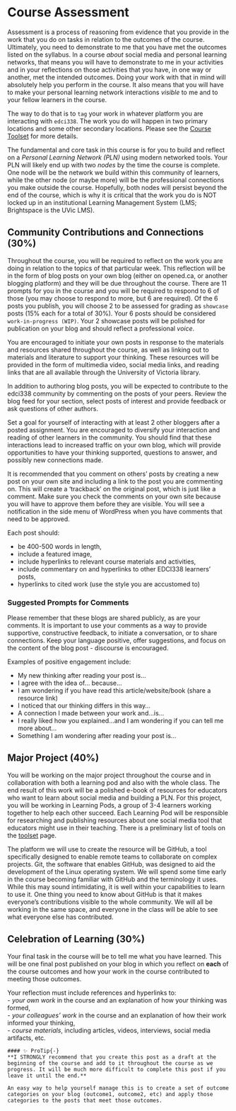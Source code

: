 # Course Assessment {-}

Assessment is a process of reasoning from evidence that you provide in the work that you do on tasks in relation to the outcomes of the course. Ultimately, you need to demonstrate to me that you have met the outcomes listed on the syllabus. In a course *about* social media and personal learning networks, that means you will have to demonstrate to me in your activities and in your reflections on those activities that you have, in one way or another, met the intended outcomes. Doing your work with that in mind will absolutely help you perform in the course. It also means that you will have to make your personal learning network interactions *visible* to me and to your fellow learners in the course.

The way to do that is to `tag` your work in whatever platform you are interacting with `edci338`. The work you do will happen in two primary locations and some other secondary locations. Please see the [Course Toolset](https://cmadland.github.io/edci338-202201/course-toolset) for more details.

The fundamental and core task in this course is for you to build and reflect on a *Personal Learning Network (PLN)* using modern networked tools. Your PLN will likely end up with two *nodes* by the time the course is complete. One node will be the network we build within this community of learners, while the other node (or maybe more) will be the professional connections you make outside the course. Hopefully, both nodes will persist beyond the end of the course, which is why it is critical that the work you do is NOT locked up in an institutional Learning Management System (LMS; Brightspace is the UVic LMS).

## Community Contributions and Connections (30%){-}

Throughout the course, you will be required to reflect on the work you are doing in relation to the topics of that particular week. This reflection will be in the form of blog posts on your own blog (either on opened.ca, or another blogging platform) and they will be due throughout the course. There are 11 prompts for you in the course and you will be required to respond to 6 of those (you may choose to respond to more, but 6 are required). Of the 6 posts you publish, you will choose 2 to be assessed for grading as `showcase` posts (15% each for a total of 30%). Your 6 posts should be considered `work-in-progress (WIP)`. Your 2 showcase posts will be polished for publication on your blog and should reflect a professional *voice*.

You are encouraged to initiate your own posts in response to the materials and resources shared throughout the course, as well as linking out to materials and literature to support your thinking. These resources will be provided in the form of multimedia video, social media links, and reading links that are all available through the University of Victoria library.

In addition to authoring blog posts, you will be expected to contribute to the edci338 community by commenting on the posts of your peers. Review the blog feed for your section, select posts of interest and provide feedback or ask questions of other authors.

Set a goal for yourself of interacting with at least 2 other bloggers after a posted assignment. You are encouraged to diversify your interaction and reading of other learners in the community. You should find that these interactions lead to increased traffic on your own blog, which will provide opportunities to have your thinking supported, questions to answer, and possibly new connections made.

It is recommended that you comment on others' posts by creating a new post on your own site and including a link to the post you are commenting on. This will create a 'trackback' on the original post, which is just like a comment. Make sure you check the comments on your own site because you will have to approve them before they are visible. You will see a notification in the side menu of WordPress when you have comments that need to be approved.

Each post should:

- be 400-500 words in length,  
- include a featured image,  
- include hyperlinks to relevant course materials and activities,  
- include commentary on and hyperlinks to other EDCI338 learners' posts,  
- hyperlinks to cited work (use the style you are accustomed to)  

### Suggested Prompts for Comments{-}

Please remember that these blogs are shared publicly, as are your comments. It is important to use your comments as a way to provide supportive, constructive feedback, to initiate a conversation, or to share connections. Keep your language positive, offer suggestions, and focus on the content of the blog post - discourse is encouraged.

Examples of positive engagement include:

- My new thinking after reading your post is...  
- I agree with the idea of... because...  
- I am wondering if you have read this article/website/book (share a resource link)  
- I noticed that our thinking differs in this way...  
- A connection I made between your work and...is...  
- I really liked how you explained...and I am wondering if you can tell me more about...  
- Something I am wondering after reading your post is...  

## Major Project (40%){-}

You will be working on the major project throughout the course and in collaboration with both a learning pod and also with the whole class. The end result of this work will be a polished e-book of resources for educators who want to learn about social media and building a PLN. For this project, you will be working in Learning Pods, a group of 3-4 learners working together to help each other succeed. Each Learning Pod will be responsible for researching and publishing resources about one social media tool that educators might use in their teaching. There is a preliminary list of tools on the [toolset](/course-toolset) page.

The platform we will use to create the resource will be GitHub, a tool specifically designed to enable remote teams to collaborate on complex projects. Git, the software that enables GitHub, was designed to aid the development of the Linux operating system. We will spend some time early in the course becoming familiar with GitHub and the terminology it uses. While this may sound intimidating, it is well within your capabilities to learn to use it. One thing you need to know about GitHub is that it makes everyone's contributions visible to the whole community. We will all be working in the same space, and everyone in the class will be able to see what everyone else has contributed.

## Celebration of Learning (30%) {-}

Your final task in the course will be to tell me what you have learned. This will be one final post published on your blog in which you reflect on **each** of the course outcomes and how your work in the course contributed to meeting those outcomes. 

Your reflection must include references and hyperlinks to:  
- *your own work* in the course and an explanation of how your thinking was formed,  
- *your colleagues' work* in the course and an explanation of how their work informed your thinking,  
- *course materials*, including articles, videos, interviews, social media artifacts, etc.   

```block
#### ✨ ProTip{-}
**I STRONGLY recommend that you create this post as a draft at the beginning of the course and add to it throughout the course as we progress. It will be much more difficult to complete this post if you leave it until the end.**  

An easy way to help yourself manage this is to create a set of outcome categories on your blog (outcome1, outcome2, etc) and apply those categories to the posts that meet those outcomes.
```
